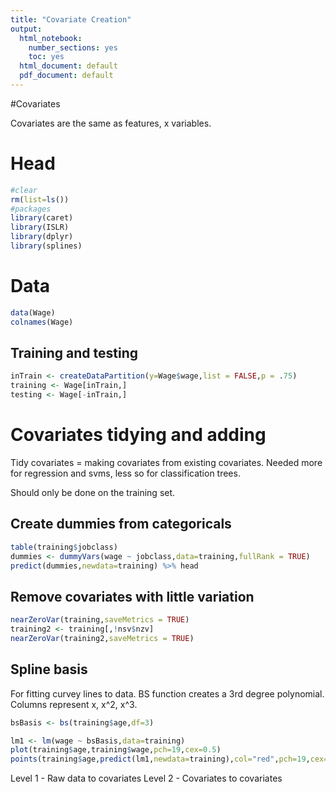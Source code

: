 ```yaml
---
title: "Covariate Creation"
output:
  html_notebook:
    number_sections: yes
    toc: yes
  html_document: default
  pdf_document: default
---
```

#Covariates

Covariates are the same as features, x variables. 


# Head
```r
#clear
rm(list=ls())
#packages
library(caret)
library(ISLR)
library(dplyr)
library(splines)

```
# Data
```r
data(Wage) 
colnames(Wage)
```
## Training and testing
```r
inTrain <- createDataPartition(y=Wage$wage,list = FALSE,p = .75)
training <- Wage[inTrain,]
testing <- Wage[-inTrain,]
```

# Covariates tidying and adding
Tidy covariates = making covariates from existing covariates. Needed more for regression and svms, less so for classification trees. 

Should only be done on the training set. 

## Create dummies from categoricals
```r
table(training$jobclass)
dummies <- dummyVars(wage ~ jobclass,data=training,fullRank = TRUE)
predict(dummies,newdata=training) %>% head
```

## Remove covariates with little variation

```r
nearZeroVar(training,saveMetrics = TRUE)
training2 <- training[,!nsv$nzv]
nearZeroVar(training2,saveMetrics = TRUE)

```

## Spline basis

For fitting curvey lines to data. BS function creates a 3rd degree polynomial. Columns represent x, x^2, x^3. 

```r
bsBasis <- bs(training$age,df=3)

lm1 <- lm(wage ~ bsBasis,data=training)
plot(training$age,training$wage,pch=19,cex=0.5)
points(training$age,predict(lm1,newdata=training),col="red",pch=19,cex=0.5)

```
Level 1 - Raw data to covariates
Level 2 - Covariates to covariates
 










